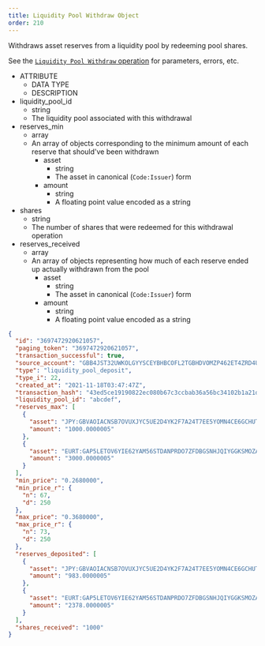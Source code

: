 ```yaml
---
title: Liquidity Pool Withdraw Object
order: 210
---
```



Withdraws asset reserves from a liquidity pool by redeeming pool shares.

See the [`Liquidity Pool Withdraw` operation](/docs/learn/fundamentals/list-of-operations#liquidity-pool-withdraw) for parameters, errors, etc.

<AttributeTable>

- ATTRIBUTE
  - DATA TYPE
  - DESCRIPTION
- liquidity_pool_id
  - string
  - The liquidity pool associated with this withdrawal
- reserves_min
  - array
  - An array of objects corresponding to the minimum amount of each reserve that should've been withdrawn
    - asset
      - string
      - The asset in canonical (`Code:Issuer`) form
    - amount
      - string
      - A floating point value encoded as a string
- shares
  - string
  - The number of shares that were redeemed for this withdrawal operation
- reserves_received
  - array
  - An array of objects representing how much of each reserve ended up actually withdrawn from the pool
    - asset
      - string
      - The asset in canonical (`Code:Issuer`) form
    - amount
      - string
      - A floating point value encoded as a string

</AttributeTable>

<ExampleResponse>

```json
{
  "id": "3697472920621057",
  "paging_token": "3697472920621057",
  "transaction_successful": true,
  "source_account": "GBB4JST32UWKOLGYYSCEYBHBCOFL2TGBHDVOMZP462ET4ZRD4ULA7S2L",
  "type": "liquidity_pool_deposit",
  "type_i": 22,
  "created_at": "2021-11-18T03:47:47Z",
  "transaction_hash": "43ed5ce19190822ec080b67c3ccbab36a56bc34102b1a21d3ee690ed3bc23378",
  "liquidity_pool_id": "abcdef",
  "reserves_max": [
    {
      "asset": "JPY:GBVAOIACNSB7OVUXJYC5UE2D4YK2F7A24T7EE5YOMN4CE6GCHUTOUQXM",
      "amount": "1000.0000005"
    },
    {
      "asset": "EURT:GAP5LETOV6YIE62YAM56STDANPRDO7ZFDBGSNHJQIYGGKSMOZAHOOS2S",
      "amount": "3000.0000005"
    }
  ],
  "min_price": "0.2680000",
  "min_price_r": {
    "n": 67,
    "d": 250
  },
  "max_price": "0.3680000",
  "max_price_r": {
    "n": 73,
    "d": 250
  },
  "reserves_deposited": [
    {
      "asset": "JPY:GBVAOIACNSB7OVUXJYC5UE2D4YK2F7A24T7EE5YOMN4CE6GCHUTOUQXM",
      "amount": "983.0000005"
    },
    {
      "asset": "EURT:GAP5LETOV6YIE62YAM56STDANPRDO7ZFDBGSNHJQIYGGKSMOZAHOOS2S",
      "amount": "2378.0000005"
    }
  ],
  "shares_received": "1000"
}
```

</ExampleResponse>
